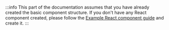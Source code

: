 :::info
This part of the documentation assumes that you have already created the basic component structure. If you don't have
any React component created, please follow the
[Example React component guide](/v2/working-with-sb/guides/create-react-component) and create it.
:::
